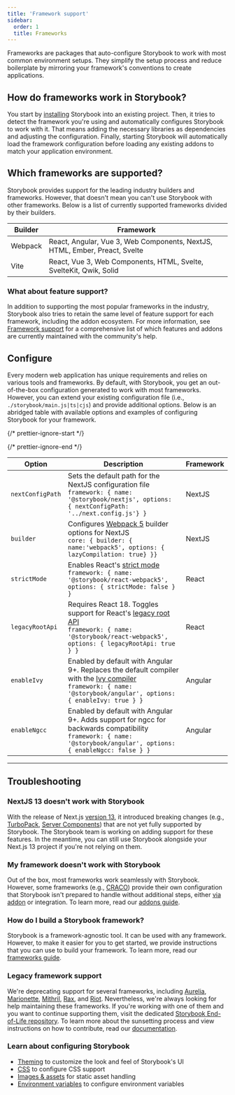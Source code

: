 ```yaml
---
title: 'Framework support'
sidebar:
  order: 1
  title: Frameworks
---
```


Frameworks are packages that auto-configure Storybook to work with most common environment setups. They simplify the setup process and reduce boilerplate by mirroring your framework's conventions to create applications.

## How do frameworks work in Storybook?

You start by [installing](../../get-started/install.mdx) Storybook into an existing project. Then, it tries to detect the framework you're using and automatically configures Storybook to work with it. That means adding the necessary libraries as dependencies and adjusting the configuration. Finally, starting Storybook will automatically load the framework configuration before loading any existing addons to match your application environment.

## Which frameworks are supported?

Storybook provides support for the leading industry builders and frameworks. However, that doesn't mean you can't use Storybook with other frameworks. Below is a list of currently supported frameworks divided by their builders.

| Builder | Framework                                                                  |
| ------- | -------------------------------------------------------------------------- |
| Webpack | React, Angular, Vue 3, Web Components, NextJS, HTML, Ember, Preact, Svelte |
| Vite    | React, Vue 3, Web Components, HTML, Svelte, SvelteKit, Qwik, Solid         |

### What about feature support?

In addition to supporting the most popular frameworks in the industry, Storybook also tries to retain the same level of feature support for each framework, including the addon ecosystem. For more information, see [Framework support](./frameworks-feature-support.mdx) for a comprehensive list of which features and addons are currently maintained with the community's help.

## Configure

Every modern web application has unique requirements and relies on various tools and frameworks. By default, with Storybook, you get an out-of-the-box configuration generated to work with most frameworks. However, you can extend your existing configuration file (i.e., `./storybook/main.js|ts|cjs`) and provide additional options. Below is an abridged table with available options and examples of configuring Storybook for your framework.

{/* prettier-ignore-start */}

<CodeSnippets path="main-config-framework.md" />

{/* prettier-ignore-end */}

| Option           | Description                                                                                                                                                                                                                                                 | Framework |
| ---------------- | ----------------------------------------------------------------------------------------------------------------------------------------------------------------------------------------------------------------------------------------------------------- | --------- |
| `nextConfigPath` | Sets the default path for the NextJS configuration file<br />`framework: { name: '@storybook/nextjs', options: { nextConfigPath: '../next.config.js'} }`                                                                                                     | NextJS    |
| `builder`        | Configures [Webpack 5](../../builders/webpack.mdx) builder options for NextJS<br /> `core: { builder: { name:'webpack5', options: { lazyCompilation: true} }}`                                                                                                   | NextJS    |
| `strictMode`     | Enables React's [strict mode](https://reactjs.org/docs/strict-mode.html)<br />`framework: { name: '@storybook/react-webpack5', options: { strictMode: false } }`                                                                                             | React     |
| `legacyRootApi`  | Requires React 18. Toggles support for React's [legacy root API](https://reactjs.org/blog/2022/03/08/react-18-upgrade-guide.html#updates-to-client-rendering-apis)<br />`framework: { name: '@storybook/react-webpack5', options: { legacyRootApi: true } }` | React     |
| `enableIvy`      | Enabled by default with Angular 9+. Replaces the default compiler with the [Ivy compiler](https://docs.angular.lat/guide/ivy)<br />`framework: { name: '@storybook/angular', options: { enableIvy: true } }`                                                 | Angular   |
| `enableNgcc`     | Enabled by default with Angular 9+. Adds support for ngcc for backwards compatibility<br />`framework: { name: '@storybook/angular', options: { enableNgcc: false } }`                                                                                       | Angular   |

***

## Troubleshooting

### NextJS 13 doesn't work with Storybook

With the release of Next.js [version 13](https://nextjs.org/blog/next-13), it introduced breaking changes (e.g., [TurboPack](https://turbo.build/pack), [Server Components](https://nextjs.org/docs/advanced-features/react-18/server-components)) that are not yet fully supported by Storybook. The Storybook team is working on adding support for these features. In the meantime, you can still use Storybook alongside your Next.js 13 project if you're not relying on them.

### My framework doesn't work with Storybook

Out of the box, most frameworks work seamlessly with Storybook. However, some frameworks (e.g., [CRACO](https://craco.js.org/)) provide their own configuration that Storybook isn't prepared to handle without additional steps, either [via addon](../../addons/writing-presets.mdx) or integration. To learn more, read our [addons guide](../../addons/index.mdx).

### How do I build a Storybook framework?

Storybook is a framework-agnostic tool. It can be used with any framework. However, to make it easier for you to get started, we provide instructions that you can use to build your framework. To learn more, read our [frameworks guide](../../contribute/framework.mdx).

### Legacy framework support

We're deprecating support for several frameworks, including [Aurelia](https://github.com/aurelia/framework), [Marionette](https://github.com/marionettejs/backbone.marionette), [Mithril](https://github.com/MithrilJS/mithril.js), [Rax](https://github.com/alibaba/rax), and [Riot](https://github.com/riot/riot). Nevertheless, we're always looking for help maintaining these frameworks. If you're working with one of them and you want to continue supporting them, visit the dedicated [Storybook End-of-Life repository](https://github.com/storybook-eol). To learn more about the sunsetting process and view instructions on how to contribute, read our [documentation](../../contribute/index.mdx).

### Learn about configuring Storybook

* [Theming](../user-interface/theming.mdx) to customize the look and feel of Storybook's UI
* [CSS](../styling-and-css.mdx) to configure CSS support
* [Images & assets](./images-and-assets.mdx) for static asset handling
* [Environment variables](../environment-variables.mdx) to configure environment variables
